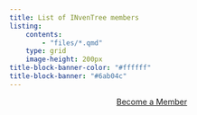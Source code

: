 ```yaml
---
title: List of INvenTree members
listing: 
    contents: 
        - "files/*.qmd"
    type: grid
    image-height: 200px
title-block-banner-color: "#ffffff"
title-block-banner: "#6ab04c"
---
```

<div style="text-align: center;">
[Become a Member](about.qmd){.btn .btn-primary .btn-lg}
</div>

